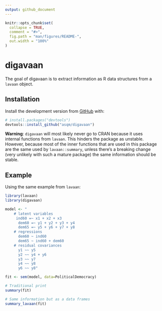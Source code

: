 ---
output: github_document
---

<!-- README.md is generated from README.Rmd. Please edit that file -->

```{r setup, include = FALSE}
knitr::opts_chunk$set(
  collapse = TRUE,
  comment = "#>",
  fig.path = "man/figures/README-",
  out.width = "100%"
)
```
# digavaan

The goal of digavaan is to extract information as R data structures from a `lavaan` object.

## Installation

Install the development version from [GitHub](https://github.com/) with:

``` r
# install.packages("devtools")
devtools::install_github("asqm/digavaan")
```

**Warning**: `digavaan` will most likely never go to CRAN because it uses internal functions from `lavaan`. This hinders the package as unstable. However, because most of the inner functions that are used in this package are the same used by `lavaan::summary`, unless there's a breaking change (very unlikely with such a mature package) the same information should be stable.

## Example

Using the same example from `lavaan`:

```{r}
library(lavaan)
library(digavaan)

model <- "
    # latent variables
     ind60 =~ x1 + x2 + x3
      dem60 =~ y1 + y2 + y3 + y4
      dem65 =~ y5 + y6 + y7 + y8
    # regressions
      dem60 ~ ind60
      dem65 ~ ind60 + dem60
    # residual covariances
      y1 ~~ y5
      y2 ~~ y4 + y6
      y3 ~~ y7
      y4 ~~ y8
      y6 ~~ y8"

fit <- sem(model, data=PoliticalDemocracy)

# Traditional print
summary(fit)

# Same information but as a data frames
summary_lavaan(fit)
```


